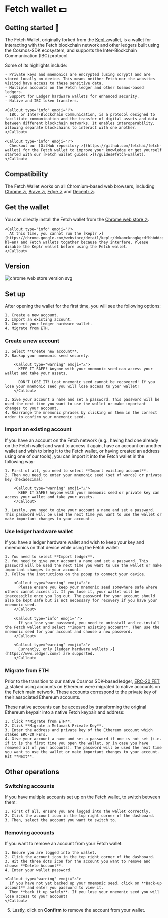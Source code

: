 
# Fetch wallet 💵

## Getting started 🎯

The Fetch Wallet, originally forked from the [Kepl ↗️](https://github.com/chainapsis/keplr-wallet)wallet, is a wallet for interacting with the Fetch blockchain network and other ledgers built using the Cosmos-SDK ecosystem, and supports the Inter-Blockchain Communication (IBC) protocol.

Some of its highlights include:

    - Private keys and mnemonics are encrypted (using scrypt) and are stored locally on device. This means neither Fetch nor the websites visited have access to these sensitive data.
    - Multiple accounts on the Fetch ledger and other Cosmos-based ledgers.
    - Support for Ledger hardware wallets for enhanced security.
    - Native and IBC token transfers.

    <Callout type="info" emoji="ℹ️">
      IBC, or Inter-Blockchain Communication, is a protocol designed to facilitate communication and the transfer of digital assets and data between different blockchain networks. It enables interoperability, allowing separate blockchains to interact with one another.
    </Callout>

    <Callout type="info" emoji="ℹ️">
      Checkout our [GitHub repository ↗️](https://github.com/fetchai/fetch-wallet) for the Fetch wallet to improve your knowledge or get yourself started with our [Fetch wallet guides ↗️](/guides#fetch-wallet).
    </Callout>

## Compatibility

The Fetch Wallet works on all Chromium-based web browsers, including [Chrome ↗️](https://www.google.com/chrome/), [Brave ↗️](https://brave.com/), [Edge ↗️](https://www.microsoft.com/edge) and [Decentr ↗️](https://decentr.net/).

## Get the wallet

You can directly install the Fetch wallet from the [Chrome web store ↗️](https://chrome.google.com/webstore/detail/fetchai-network-wallet/ellkdbaphhldpeajbepobaecooaoafpg/related?hl=en-GB).

    <Callout type="info" emoji="ℹ️">
      At this time, you cannot run the [Keplr ↗️](https://chrome.google.com/webstore/detail/keplr/dmkamcknogkgcdfhhbddcghachkejeap?hl=en) and Fetch wallets together because they interfere. Please disable the Keplr wallet before using the Fetch wallet.
    </Callout>

## Version

![chrome web store version svg](https://img.shields.io/chrome-web-store/v/ellkdbaphhldpeajbepobaecooaoafpg)

## Set up

After opening the wallet for the first time, you will see the following options:

    1. Create a new account.
    2. Import an existing account.
    3. Connect your ledger hardware wallet.
    4. Migrate from ETH.

### Create a new account

    1. Select **Create new account**.
    2. Backup your mnemonic seed securely.

        <Callout type="warning" emoji="⚠️">
          KEEP IT SAFE! Anyone with your mnemonic seed can access your wallet and take your assets.

          DON'T LOSE IT! Lost mnemonic seed cannot be recovered! If you lose your mnemonic seed you will lose access to your wallet!
        </Callout>

    3. Give your account a name and set a password. This password will be used the next time you want to use the wallet or make important changes to your account.
    4. Rearrange the mnemonic phrases by clicking on them in the correct order to confirm your mnemonic seed.

### Import an existing account

If you have an account on the Fetch network (e.g., having had one already on the Fetch wallet and want to access it again, have an account on another wallet and wish to bring it to the Fetch wallet, or having created an address using one of our tools), you can import it into the Fetch wallet in the following way:

    1. First of all, you need to select **Import existing account**.
    2. Then you need to enter your mnemonic seed (set of words) or private key (hexadecimal)

        <Callout type="warning" emoji="⚠️">
          KEEP IT SAFE! Anyone with your mnemonic seed or private key can access your wallet and take your assets.
        </Callout>

    3. Lastly, you need to give your account a name and set a password. This password will be used the next time you want to use the wallet or make important changes to your account.

### Use ledger hardware wallet

If you have a ledger hardware wallet and wish to keep your key and mnemonics on that device while using the Fetch wallet:

    1. You need to select **Import ledger**.
    2. You need to give your account a name and set a password. This password will be used the next time you want to use the wallet or make important changes to your account.
    3. Follow the instructions on the popup to connect your device.

        <Callout type="warning" emoji="⚠️">
          Please ensure you keep your mnemonic seed somewhere safe where others cannot access it. If you lose it, your wallet will be inaccessible once you log out. The password for your account should also be kept safe but is not necessary for recovery if you have your mnemonic seed.
        </Callout>

        <Callout type="info" emoji="ℹ️">
          If you lose your password, you need to uninstall and re-install the Fetch wallet and select **Import existing account**. Then use the mnemonic seed for your account and choose a new password.
        </Callout>

        <Callout type="warning" emoji="⚠️">
          Currently, only [ledger hardware wallets ↗️](https://www.ledger.com/) are supported.
        </Callout>

### Migrate from ETH

Prior to the transition to our native Cosmos SDK-based ledger, [ERC-20 FET ↗️](/concepts/fetch-network/native-and-erc20-fet-tokens) staked using accounts on Ethereum were migrated to native accounts on the Fetch main network. These accounts correspond to the private key of their associated Ethereum accounts.

These native accounts can be accessed by transforming the original Ethereum keypair into a native Fetch keypair and address:

    1. Click **Migrate from ETH**.
    2. Click **Migrate a Metamask Private Key**.
    3. Enter the address and private key of the Ethereum account which staked ERC-20 FETs.
    4. Give your account a name and set a password if one is not set (i.e. if it is the first time you open the wallet, or in case you have removed all of your accounts). The password will be used the next time you want to use the wallet or make important changes to your account. Hit **Next**.

## Other operations

### Switching accounts

If you have multiple accounts set up on the Fetch wallet, to switch between them:

    1. First of all, ensure you are logged into the wallet correctly.
    2. Click the account icon in the top right corner of the dashboard.
    3. Then, select the account you want to switch to.

### Removing accounts

If you want to remove an account from your Fetch wallet:

    1. Ensure you are logged into the wallet.
    2. Click the account icon in the top right corner of the dashboard.
    3. Hit the three dots icon for the account you want to remove and choose **Delete Account**.
    4. Enter your wallet password.

    <Callout type="warning" emoji="⚠️">
      If you have not yet backed up your mnemonic seed, click on **Back-up account** and enter you password to view it.
      Then **back it up safely**. If you lose your mnemonic seed you will lose access to your account!
    </Callout>

5. Lastly, click on **Confirm** to remove the account from your wallet.
